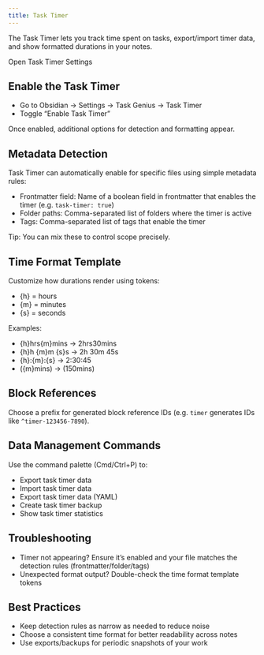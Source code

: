 ```yaml
---
title: Task Timer
---
```


The Task Timer lets you track time spent on tasks, export/import timer data, and show formatted durations in your notes.

<DeepLinkButton href="obsidian://task-genius/settings?tab=task-timer">
  Open Task Timer Settings
</DeepLinkButton>
<DeepLinkFallback />

## Enable the Task Timer

- Go to Obsidian → Settings → Task Genius → Task Timer
- Toggle “Enable Task Timer”

Once enabled, additional options for detection and formatting appear.

## Metadata Detection

Task Timer can automatically enable for specific files using simple metadata rules:

- Frontmatter field: Name of a boolean field in frontmatter that enables the timer (e.g. `task-timer: true`)
- Folder paths: Comma-separated list of folders where the timer is active
- Tags: Comma-separated list of tags that enable the timer

Tip: You can mix these to control scope precisely.

## Time Format Template

Customize how durations render using tokens:

- {h} = hours
- {m} = minutes
- {s} = seconds

Examples:

- {h}hrs{m}mins → 2hrs30mins
- {h}h {m}m {s}s → 2h 30m 45s
- {h}:{m}:{s} → 2:30:45
- ({m}mins) → (150mins)

## Block References

Choose a prefix for generated block reference IDs (e.g. `timer` generates IDs like `^timer-123456-7890`).

## Data Management Commands

Use the command palette (Cmd/Ctrl+P) to:

- Export task timer data
- Import task timer data
- Export task timer data (YAML)
- Create task timer backup
- Show task timer statistics

## Troubleshooting

- Timer not appearing? Ensure it’s enabled and your file matches the detection rules (frontmatter/folder/tags)
- Unexpected format output? Double-check the time format template tokens

## Best Practices

- Keep detection rules as narrow as needed to reduce noise
- Choose a consistent time format for better readability across notes
- Use exports/backups for periodic snapshots of your work

